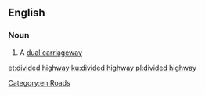 ==English==

===Noun===
{{en-noun|head=[[divided]] [[highway]]}}

# {{lb|en|US}} A [[dual carriageway]]

[[Category:en:Roads]]

[[et:divided highway]]
[[ku:divided highway]]
[[pl:divided highway]]